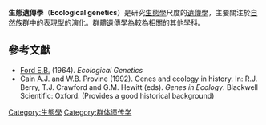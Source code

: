 {{Evolution}}

'''生態遺傳學'''（'''Ecological genetics'''）是研究[[生態學|生態學]]尺度的[[遺傳學|遺傳學]]，主要關注於[[自然族群|自然族群]]中的[[表現型|表現型]]的[[演化|演化]]。[[群體遺傳學|群體遺傳學]]為較為相關的其他學科。

==參考文獻==
* [[Edmund_Brisco_Ford|Ford E.B.]] (1964). ''Ecological Genetics''
* Cain A.J. and W.B. Provine (1992). Genes and ecology in history.  In: R.J. Berry, T.J. Crawford and G.M. Hewitt (eds).  ''Genes in Ecology''.  Blackwell Scientific: Oxford. (Provides a good historical background)

{{遺傳學子領域}}

[[Category:生態學|Category:生態學]]
[[Category:群体遗传学|Category:群体遗传学]]